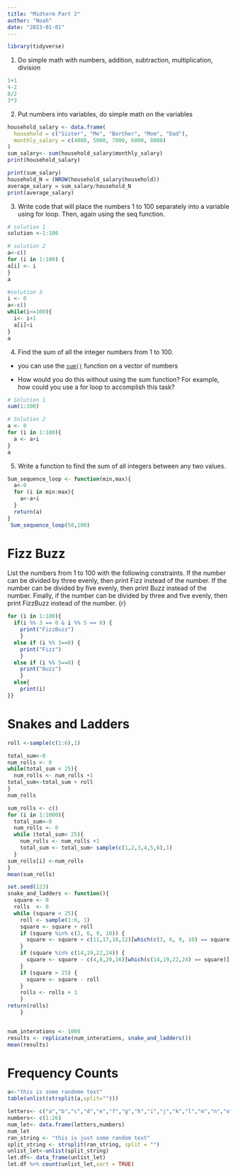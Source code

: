 ```yaml
---
title: "Midterm Part 2"
author: "Noah"
date: "2023-01-01"
---
```

```r
library(tidyverse)
```


1.  Do simple math with numbers, addition, subtraction, multiplication, division

```r
1+1 
4-2
8/2
3*3
```

2.  Put numbers into variables, do simple math on the variables

```r
household_salary <- data.frame(
  household = c("Sister", "Me", "Borther", "Mom", "Dad"),
  monthly_salary = c(4000, 5000, 7000, 6000, 8000)
)
sum_salary<- sum(household_salary$monthly_salary)
print(household_salary)
```

```r
print(sum_salary)
household_N = (NROW(household_salary$household))
average_salary = sum_salary/household_N
print(average_salary)
```

3.  Write code that will place the numbers 1 to 100 separately into a variable using for loop. Then, again using the seq function.

```r
# solution 1
solution <-1:100

# solution 2
a<-c()
for (i in 1:100) {
a[i] <- i 
}
a

#solution 3
i <- 0
a<-c()
while(i<=100){
  i<- i+1
  a[i]<i
}
a
```

4.  Find the sum of all the integer numbers from 1 to 100.

-   you can use the [`sum()`](https://rdrr.io/r/base/sum.html) function on a vector of numbers

-   How would you do this without using the sum function? For example, how could you use a for loop to accomplish this task?

```r
# Solution 1
sum(1:100)

# Solution 2
a <- 0
for (i in 1:100){
  a <- a+i
}
a
```

5.  Write a function to find the sum of all integers between any two values.

```r
Sum_sequence_loop <- function(min,max){
  a<-0
  for (i in min:max){
    a<-a+i
  }
  return(a)
}
 Sum_sequence_loop(50,100)
```

# Fizz Buzz

List the numbers from 1 to 100 with the following constraints. If the number can be divided by three evenly, then print Fizz instead of the number. If the number can be divided by five evenly, then print Buzz instead of the number. Finally, if the number can be divided by three and five evenly, then print FizzBuzz instead of the number. {r}

```r
for (i in 1:100){
  if(i %% 3 == 0 & i %% 5 == 0) {
    print("FizzBuzz")
    } 
  else if (i %% 3==0) {
    print("Fizz")
    } 
  else if (i %% 5==0) {
    print("Buzz")
    } 
  else{
    print(i)
}}
```
# Snakes and Ladders
```r
roll <-sample(c(1:6),1)

total_sum<-0
num_rolls <- 0
while(total_sum < 25){
  num_rolls <- num_rolls +1
total_sum<-total_sum + roll
}
num_rolls
```

```r
sum_rolls <- c()
for (i in 1:1000){
  total_sum<-0
  num_rolls <- 0
  while (total_sum< 25){
    num_rolls <- num_rolls +1
    total_sum <- total_sum+ sample(c(1,2,3,4,5,6),1)
  }
sum_rolls[i] <-num_rolls
}
mean(sum_rolls)
```

```r
set.seed(123)
snake_and_ladders <- function(){
  square <- 0
  rolls  <- 0
  while (square < 25){
    roll <- sample(1:6, 1)
    square <- square + roll
    if (square %in% c(3, 6, 9, 10)) {
      square <- square + c(11,17,18,12)[which(c(3, 6, 9, 10) == square)]
    }
    if (square %in% c(14,19,22,24)) {
      square <- square - c(4,8,20,16)[which(c(14,19,22,24) == square)]
    }
    if (square > 25) {
      square <- square - roll
    }
    rolls <- rolls + 1
    }
return(rolls)
    }


num_interations <- 1000
results <- replicate(num_interations, snake_and_ladders())
mean(results)

```
# Frequency Counts
```r
a<-"this is some randome text"
table(unlist(strsplit(a,split="")))

```

```r

letters<- c("a","b","c","d","e","f","g","h","i","j","k","l","m","n","o","p","q","r","s","t","u","v","w","x","y","z")
numbers<- c(1:26)
num_let<- data.frame(letters,numbers)
num_let
ran_string <- "this is just some random text"
split_string <- strsplit(ran_string, split = "")
unlist_let<-unlist(split_string)
let.df<- data_frame(unlist_let)
let.df %>% count(unlist_let,sort = TRUE)
```







